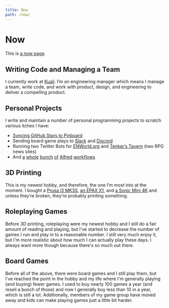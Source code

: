 ```yaml
---
title: Now
path: /now/
---
```


# Now

This is [a now page](https://nownownow.com/about).

## Writing Code and Managing a Team

I currently work at [Kuali](https://kuali.co). I’m an engineering manager which means I manage a team, write code, and work with product, design, and engineering to deliver a compelling product.

## Personal Projects

I write and maintain a number of personal programming projects to scratch various itches I have:

- [Syncing GitHub Stars to Pinboard](https://github.com/wesbaker/github-pinboard-star-sync)
- Sending board game plays to [Slack](https://github.com/wesbaker/nemeslack) and [Discord](https://github.com/wesbaker/nemecord)
- Running two Twitter Bots for [ENWorld.org](https://github.com/wesbaker/enworld-twitterbot) and [Tenkar’s Tavern](https://github.com/wesbaker/tenkarstavern-twitterbot) (two RPG news sites)
- And [a](https://github.com/wesbaker/alfred-goodreads-workflow) [whole](https://github.com/wesbaker/alfred-stardewvalleywiki) [bunch](https://github.com/wesbaker/alfred-kickstarter-workflow) [of](https://github.com/wesbaker/alfred-boardgamegeek) [Alfred](https://github.com/wesbaker/alfred-dndbeyond-workflow) [workflows](https://github.com/wesbaker/alfred-drivethrurpg)

## 3D Printing

This is my newest hobby, and therefore, the one I’m most into at the moment. I bought a [Prusa i3 MK3S](https://www.prusa3d.com/original-prusa-i3-mk3/), [an EPAX X1](https://epax3d.com/products/epax-printer), and [a Sonic Mini 4K](https://phrozen3d.com/products/sonic-mini-4k-resin-3d-printer-phrozen) and unless they’re broken, they’re probably printing something.

## Roleplaying Games

Before 3D printing, roleplaying were my newest hobby and I still do a fair amount of reading and playing, but I've started to decrease the number of games I run and play in to a reasonable number. I still very much enjoy it, but I'm more realistic about how much I can actually play these days. I always want more though because there's so much out there.

## Board Games

Before all of the above, there were board games and I still play them, but I've reached the point in the hobby and my life where I'm generally playing (and buying) fewer games. I used to buy nearly 100 games a year (and resell a bunch of those) and now I generally buy less than 10 in a year, which is still a lot. Additionally, members of my game group have moved away and kids can make playing games just a little bit harder.
